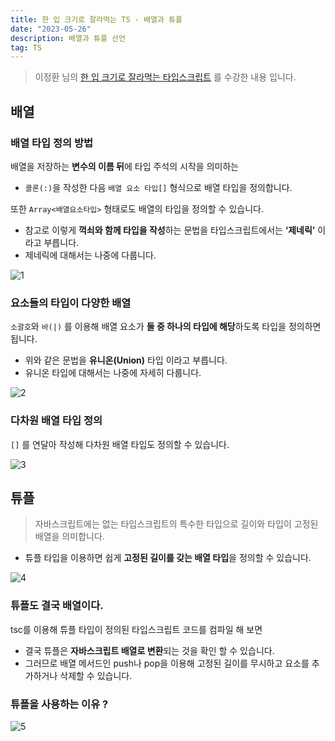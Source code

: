 ```yaml
---
title: 한 입 크기로 잘라먹는 TS - 배열과 튜플
date: "2023-05-26"
description: 배열과 튜플 선언
tag: TS
---
```


> 이정환 님의 [한 입 크기로 잘라먹는 타입스크립트](https://www.inflearn.com/course/%ED%95%9C%EC%9E%85-%ED%81%AC%EA%B8%B0-%ED%83%80%EC%9E%85%EC%8A%A4%ED%81%AC%EB%A6%BD%ED%8A%B8/) 를 수강한 내용 입니다.

## 배열

### 배열 타입 정의 방법

배열을 저장하는 **변수의 이름 뒤**에 타입 주석의 시작을 의미하는

-   `콜론(:)`을 작성한 다음 `배열 요소 타입[]` 형식으로 배열 타입을 정의합니다.

또한 `Array<배열요소타입>` 형태로도 배열의 타입을 정의할 수 있습니다.

-   참고로 이렇게 **꺽쇠와 함께 타입을 작성**하는 문법을 타입스크립트에서는 **‘제네릭’** 이라고 부릅니다.
-   제네릭에 대해서는 나중에 다룹니다.

![1](https://github.com/Choi-HyunHo/onebite-typescript/assets/87301268/c86872b0-c08d-4f76-ae8f-b264568465e8)

### 요소들의 타입이 다양한 배열

`소괄호`와 `바(|)` 를 이용해 배열 요소가 **둘 중 하나의 타입에 해당**하도록 타입을 정의하면 됩니다.

-   위와 같은 문법을 **유니온(Union)** 타입 이라고 부릅니다.
-   유니온 타입에 대해서는 나중에 자세히 다룹니다.

![2](https://github.com/Choi-HyunHo/onebite-typescript/assets/87301268/dd30f189-ca4b-4a22-b725-fa334636a2bb)

### 다차원 배열 타입 정의

`[]` 를 연달아 작성해 다차원 배열 타입도 정의할 수 있습니다.

![3](https://github.com/Choi-HyunHo/onebite-typescript/assets/87301268/83c19c9b-2b3e-417e-a4be-6ab2ffd25f7b)

## 튜플

> 자바스크립트에는 없는 타입스크립트의 특수한 타입으로 길이와 타입이 고정된 배열을 의미합니다.

-   튜플 타입을 이용하면 쉽게 **고정된 길이를 갖는 배열 타입**을 정의할 수 있습니다.

![4](https://github.com/Choi-HyunHo/onebite-typescript/assets/87301268/141c9c06-7cee-47cb-9cf6-50eedd031dad)

### 튜플도 결국 배열이다.

tsc를 이용해 튜플 타입이 정의된 타입스크립트 코드를 컴파일 해 보면

-   결국 튜플은 **자바스크립트 배열로 변환**되는 것을 확인 할 수 있습니다.
-   그러므로 배열 메서드인 push나 pop을 이용해 고정된 길이를 무시하고 요소를 추가하거나 삭제할 수 있습니다.

### 튜플을 사용하는 이유 ?

![5](https://github.com/Choi-HyunHo/onebite-typescript/assets/87301268/998d1ebf-f7b6-42d6-8f2a-54fdbc435e5d)
